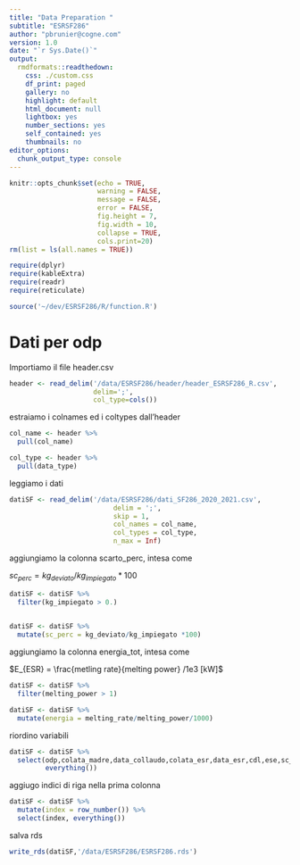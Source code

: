 ```yaml
---
title: "Data Preparation "
subtitle: "ESRSF286"
author: "pbrunier@cogne.com"
version: 1.0 
date: "`r Sys.Date()`"
output:
  rmdformats::readthedown:
    css: ./custom.css
    df_print: paged
    gallery: no
    highlight: default
    html_document: null
    lightbox: yes
    number_sections: yes
    self_contained: yes
    thumbnails: no
editor_options:
  chunk_output_type: console
---
```


```r
knitr::opts_chunk$set(echo = TRUE,
                      warning = FALSE,
                      message = FALSE,
                      error = FALSE,
                      fig.height = 7,
                      fig.width = 10,
                      collapse = TRUE,
                      cols.print=20)
rm(list = ls(all.names = TRUE))

require(dplyr)
require(kableExtra)
require(readr)
require(reticulate)

source('~/dev/ESRSF286/R/function.R')
```

# Dati per odp

Importiamo il file header.csv


```r
header <- read_delim('/data/ESRSF286/header/header_ESRSF286_R.csv', 
                     delim=';',
                     col_type=cols())


```


estraiamo i colnames ed i coltypes dall'header

```r
col_name <- header %>% 
  pull(col_name)

col_type <- header %>%
  pull(data_type)
```

leggiamo i dati 

```r
datiSF <- read_delim('/data/ESRSF286/dati_SF286_2020_2021.csv',
                          delim = ';',
                          skip = 1,
                          col_names = col_name,
                          col_types = col_type,
                          n_max = Inf)

```

aggiungiamo la colonna scarto_perc, intesa come

$sc_{perc} = kg_{deviato} / kg_{impiegato} *100$

```r
datiSF <- datiSF %>%
  filter(kg_impiegato > 0.)
  

datiSF <- datiSF %>%
  mutate(sc_perc = kg_deviato/kg_impiegato *100)
```

aggiungiamo la colonna energia_tot, intesa come

$E_{ESR} = \frac{metling rate}{melting power} /1e3 [kW]$

```r
datiSF <- datiSF %>%
  filter(melting_power > 1)

datiSF <- datiSF %>%
  mutate(energia = melting_rate/melting_power/1000)
```

riordino variabili

```r
datiSF <- datiSF %>% 
  select(odp,colata_madre,data_collaudo,colata_esr,data_esr,cdl,ese,sc_perc,
         everything())
```

aggiugo indici di riga nella prima colonna

```r
datiSF <- datiSF %>% 
  mutate(index = row_number()) %>% 
  select(index, everything())
```



salva rds

```r
write_rds(datiSF,'/data/ESRSF286/ESRSF286.rds')
```
